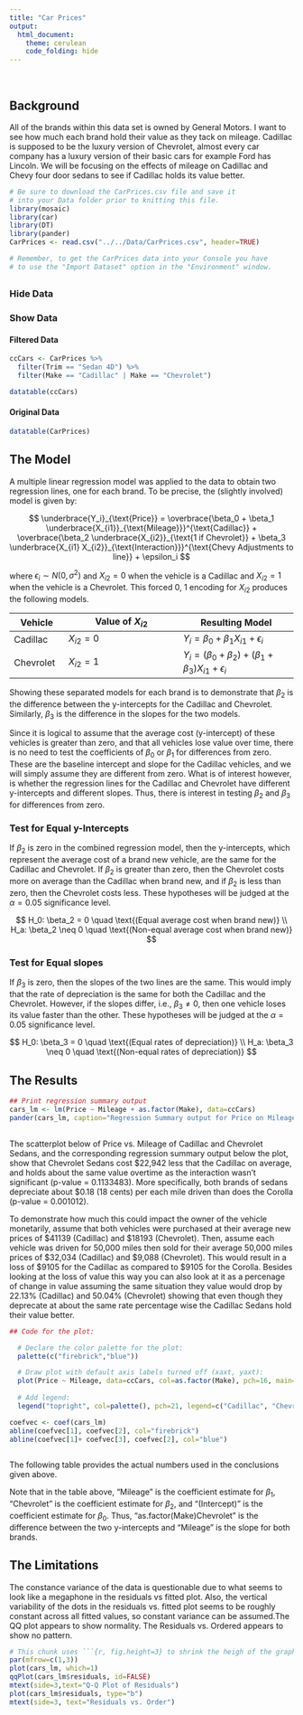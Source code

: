 ---
title: "Car Prices"
output: 
  html_document:
    theme: cerulean
    code_folding: hide
---

<br>

## Background
All of the brands within this data set is owned by General Motors. I want to see how much each brand hold their value as they tack on mileage. Cadillac is supposed to be the luxury version of Chevrolet, almost every car company has a luxury version of their basic cars for example Ford has Lincoln.  We will be focusing on the effects of mileage on Cadillac and Chevy four door sedans to see if Cadillac holds its value better. 

```{r, include=FALSE}
# Be sure to download the CarPrices.csv file and save it
# into your Data folder prior to knitting this file.
library(mosaic)
library(car)
library(DT)
library(pander)
CarPrices <- read.csv("../../Data/CarPrices.csv", header=TRUE)

# Remember, to get the CarPrices data into your Console you have
# to use the "Import Dataset" option in the "Environment" window.
```

## {.tabset .tabset-pills .tabset-fade}

### Hide Data

### Show Data {.tabset}

#### Filtered Data

```{r}
ccCars <- CarPrices %>%
  filter(Trim == "Sedan 4D") %>%
  filter(Make == "Cadillac" | Make == "Chevrolet")

datatable(ccCars)
```

#### Original Data
```{r}
datatable(CarPrices)
```

## The Model

A multiple linear regression model was applied to the data to obtain two regression lines, one for each brand. To be precise, the (slightly involved) model is given by:

$$
  \underbrace{Y_i}_{\text{Price}} = \overbrace{\beta_0 + \beta_1 \underbrace{X_{i1}}_{\text{Mileage}}}^{\text{Cadillac}} + \overbrace{\beta_2 \underbrace{X_{i2}}_{\text{1 if Chevrolet}} + \beta_3 \underbrace{X_{i1} X_{i2}}_{\text{Interaction}}}^{\text{Chevy Adjustments to line}} + \epsilon_i
$$

where $\epsilon_i\sim N(0,\sigma^2)$ and $X_{i2} = 0$ when the vehicle is a Cadillac and $X_{i2} = 1$ when the vehicle is a Chevrolet. This forced 0, 1 encoding for $X_{i2}$ produces the following models.

<center>

| Vehicle | Value of $X_{i2}$ | Resulting Model   |
|---------|-------------------|-------------------|
| Cadillac   | $X_{i2} = 0$      | $Y_i = \beta_0 + \beta_1 X_{i1} + \epsilon_i$ |
| Chevrolet | $X_{i2} = 1$      | $Y_i = (\beta_0 + \beta_2) + (\beta_1 + \beta_3) X_{i1} + \epsilon_i$ |

</center>

Showing these separated models for each brand is to demonstrate that $\beta_2$ is the difference between the y-intercepts for the Cadillac and Chevrolet. Similarly, $\beta_3$ is the difference in the slopes for the two models.

Since it is logical to assume that the average cost (y-intercept) of these vehicles is greater than zero, and that all vehicles lose value over time, there is no need to test the coefficients of $\beta_0$ or $\beta_1$ for differences from zero. These are the baseline intercept and slope for the Cadillac vehicles, and we will simply assume they are different from zero. What is of interest however, is whether the regression lines for the Cadillac and Chevrolet have different y-intercepts and different slopes. Thus, there is interest in testing $\beta_2$ and $\beta_3$ for differences from zero.

### Test for Equal y-Intercepts

If $\beta_2$ is zero in the combined regression model, then the y-intercepts, which represent the average cost of a brand new vehicle, are the same for the Cadillac and Chevrolet. If $\beta_2$ is greater than zero, then the Chevrolet costs more on average than the Cadillac when brand new, and if $\beta_2$ is less than zero, then the Chevrolet costs less. These hypotheses will be judged at the $\alpha=0.05$ significance level.

$$
  H_0: \beta_2 = 0 \quad \text{(Equal average cost when brand new)} \\
  H_a: \beta_2 \neq 0 \quad \text{(Non-equal average cost when brand new)}
$$

### Test for Equal slopes

If $\beta_3$ is zero, then the slopes of the two lines are the same. This would imply that the rate of depreciation is the same for both the Cadillac and the Chevrolet. However, if the slopes differ, i.e., $\beta_3 \neq 0$, then one vehicle loses its value faster than the other. These hypotheses will be judged at the $\alpha=0.05$ significance level.

$$
  H_0: \beta_3 = 0 \quad \text{(Equal rates of depreciation)} \\
  H_a: \beta_3 \neq 0 \quad \text{(Non-equal rates of depreciation)}
$$


## The Results
```{r}
## Print regression summary output  
cars_lm <- lm(Price ~ Mileage + as.factor(Make), data=ccCars)
pander(cars_lm, caption="Regression Summary output for Price on Mileage according to Model Type")
  
```

The scatterplot below of Price vs. Mileage of Cadillac and Chevrolet Sedans, and the corresponding regression summary output below the plot, show that Chevrolet Sedans cost \$22,942 less that the Cadillac on average, and holds about the same value overtime as the interaction wasn't significant (p-value = 0.1133483).
More specifically, both brands of sedans depreciate about \$0.18 (18 cents) per each mile driven than does the Corolla (p-value = 0.001012). 

To demonstrate how much this could impact the owner of the vehicle monetarily, assume that both vehicles were purchased at their average new prices of \$41139 (Cadillac) and \$18193 (Chevrolet). Then, assume each vehicle was driven for 50,000 miles then sold for their average 50,000 miles prices of \$32,034 (Cadillac) and \$9,088 (Chevrolet). This would result in a loss of \$9105 for the Cadillac as compared to \$9105 for the Corolla. Besides looking at the loss of value this way you can also look at it as a percenage of change in value assuming the same situation they value would drop by 22.13% (Cadillac) and 50.04% (Chevrolet) showing that even though they deprecate at about the same rate percentage wise the Cadillac Sedans hold their value better.

```{r message=FALSE, warning=FALSE}

## Code for the plot:

  # Declare the color palette for the plot:
  palette(c("firebrick","blue"))

  # Draw plot with default axis labels turned off (xaxt, yaxt):
  plot(Price ~ Mileage, data=ccCars, col=as.factor(Make), pch=16, main="Cost and Depreciation Comparison \n Cadillac vs. Chevrolet 4D Sedans", ylab="Listing Price of the Vehicle", xlab="Mileage of the Vehicle")
  
  # Add legend:
  legend("topright", col=palette(), pch=21, legend=c("Cadillac", "Chevrolet"), bty="n", text.col = palette())

coefvec <- coef(cars_lm)
abline(coefvec[1], coefvec[2], col="firebrick")
abline(coefvec[1]+ coefvec[3], coefvec[2], col="blue")
  
```

The following table provides the actual numbers used in the conclusions given above.


Note that in the table above, "Mileage" is the coefficient estimate for $\beta_1$, "Chevrolet" is the coefficient estimate for $\beta_2$, and "(Intercept)" is the coefficient estimate for $\beta_0$. Thus, "as.factor(Make)Chevrolet" is the difference between the two y-intercepts and "Mileage" is the slope for both brands.

## The Limitations

The constance variance of the data is questionable due to what seems to look like a megaphone in the residuals vs fitted plot. Also, the vertical variability of the dots in the residuals vs. fitted plot seems to be roughly constant across all fitted values, so constant variance can be assumed.The QQ plot appears to show normality. The Residuals vs. Ordered appears to show no pattern.

```{r, fig.height=3}
# This chunk uses ```{r, fig.height=3} to shrink the heigh of the graphs.
par(mfrow=c(1,3))
plot(cars_lm, which=1)
qqPlot(cars_lm$residuals, id=FALSE)
mtext(side=3,text="Q-Q Plot of Residuals")
plot(cars_lm$residuals, type="b")
mtext(side=3, text="Residuals vs. Order")
```


